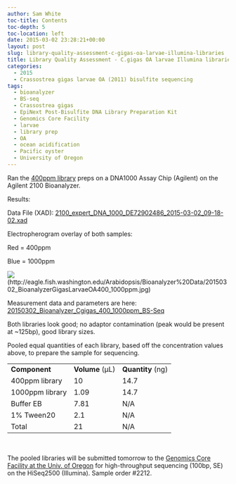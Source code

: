 ```yaml
---
author: Sam White
toc-title: Contents
toc-depth: 5
toc-location: left
date: 2015-03-02 23:28:21+00:00
layout: post
slug: library-quality-assessment-c-gigas-oa-larvae-illumina-libraries
title: Library Quality Assessment - C.gigas OA larvae Illumina libraries
categories:
  - 2015
  - Crassostrea gigas larvae OA (2011) bisulfite sequencing
tags:
  - bioanalyzer
  - BS-seq
  - Crassostrea gigas
  - EpiNext Post-Bisulfite DNA Library Preparation Kit
  - Genomics Core Facility
  - larvae
  - library prep
  - OA
  - ocean acidification
  - Pacific oyster
  - University of Oregon
---
```


Ran the [400ppm library](https://robertslab.github.io/sams-notebook/posts/2015/2015-01-28-bisuflite-ngs-library-prep-c-gigas-larvae-oa-bisulfite-library-quantification//robertslab.github.io/sams-notebook/2015/02/27/bs-seq-library-prep-c-gigas-larvae-oa-1000ppm/) preps on a DNA1000 Assay Chip (Agilent) on the Agilent 2100 Bioanalyzer.



Results:

Data File (XAD): [2100_expert_DNA_1000_DE72902486_2015-03-02_09-18-02.xad](https://eagle.fish.washington.edu/Arabidopsis/Bioanalyzer%20Data/2100%20expert_DNA%201000_DE72902486_2015-03-02_09-18-02.xad)

Electropherogram overlay of both samples:

Red = 400ppm

Blue = 1000ppm

![](https://eagle.fish.washington.edu/Arabidopsis/Bioanalyzer%20Data/20150302_BioanalyzerGigasLarvaeOA400_1000ppm.jpg)(http://eagle.fish.washington.edu/Arabidopsis/Bioanalyzer%20Data/20150302_BioanalyzerGigasLarvaeOA400_1000ppm.jpg)







Measurement data and parameters are here: [20150302_Bioanalyzer_Cgigas_400_1000ppm_BS-Seq](20150302_Bioanalyzer_Cgigas_400_1000ppm_BS-Seq)





Both libraries look good; no adaptor contamination (peak would be present at ~125bp), good library sizes.

Pooled equal quantities of each library, based off the concentration values above, to prepare the sample for sequencing.

<table width="280" style="height: 190px;" >
<tbody >
<tr >

<td >**Component**
</td>

<td >**Volume** (μL)
</td>

<td >**Quantity** (ng)
</td>
</tr>
<tr >

<td >400ppm library
</td>

<td >10
</td>

<td >14.7
</td>
</tr>
<tr >

<td >1000ppm library
</td>

<td >1.09
</td>

<td >14.7
</td>
</tr>
<tr >

<td >Buffer EB
</td>

<td >7.81
</td>

<td >N/A
</td>
</tr>
<tr >

<td >1% Tween20
</td>

<td >2.1
</td>

<td >N/A
</td>
</tr>
<tr >

<td >Total
</td>

<td >21
</td>

<td >N/A
</td>
</tr>
</tbody>
</table>



The pooled libraries will be submitted tomorrow to the [Genomics Core Facility at the Univ. of Oregon](https://gcf.uoregon.edu/) for high-throughput sequencing (100bp, SE) on the HiSeq2500 (Illumina). Sample order #2212.
